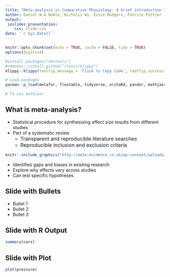 ```yaml
---
title: "Meta-analysis in Comparative Physiology: A brief introduction to effect sizes and meta-analytic modelling"
author: Daniel W.A Noble, Nicholis Wu, Essie Rodgers, Patrice Pottier
output: 
 ioslides_presentation:
    css: slide.css
date: '`r Sys.Date()`'
---
```


```r
knitr::opts_chunk$set(echo = TRUE, cache = FALSE, tidy = TRUE)
options(digits=4)
```

```r
#install.packages("devtools")
#remotes::install_github("rlesur/klippy")
klippy::klippy(tooltip_message = 'Click to Copy Code', tooltip_success = 'Done', position = 'right', color = "red")

# Load packages
pacman::p_load(metafor, flextable, tidyverse, orchaRd, pander, mathjaxr, equatags, vembedr, magick)

# To use mathjaxr 
```

## What is meta-analysis? {#whatis}

- Statistical procedure for synthesising effect size results from different studies
- Part of a systematic review
  + <font size="3">Transparent and reproducible literature searches</font>
  + <font size="3">Reproducible inclusion and exclusion criteria</font>

```r
knitr::include_graphics("http://meta-evidence.co.uk/wp-content/uploads/2018/02/Presentation1-4-1024x576.png")
```

- Identifies gaps and biases in existing research
- Explore why effects vary across studies
- Can test specific hypotheses

## Slide with Bullets

- Bullet 1
- Bullet 2
- Bullet 3

## Slide with R Output

```r
summary(cars)
```

## Slide with Plot

```r
plot(pressure)
```

